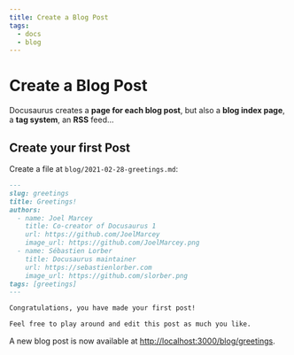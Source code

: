 ```yaml
---
title: Create a Blog Post
tags:
  - docs
  - blog
---
```


# Create a Blog Post

Docusaurus creates a **page for each blog post**, but also a **blog index page**, a **tag system**, an **RSS** feed...

## Create your first Post

Create a file at `blog/2021-02-28-greetings.md`:

```md title="blog/2021-02-28-greetings.md"
---
slug: greetings
title: Greetings!
authors:
  - name: Joel Marcey
    title: Co-creator of Docusaurus 1
    url: https://github.com/JoelMarcey
    image_url: https://github.com/JoelMarcey.png
  - name: Sébastien Lorber
    title: Docusaurus maintainer
    url: https://sebastienlorber.com
    image_url: https://github.com/slorber.png
tags: [greetings]
---

Congratulations, you have made your first post!

Feel free to play around and edit this post as much you like.
```

A new blog post is now available at [http://localhost:3000/blog/greetings](http://localhost:3000/blog/greetings).
